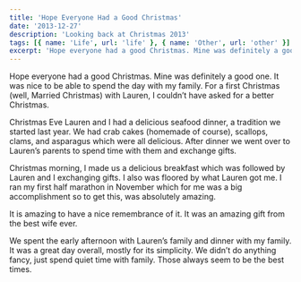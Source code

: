 ```yaml
---
title: 'Hope Everyone Had a Good Christmas'
date: '2013-12-27'
description: 'Looking back at Christmas 2013'
tags: [{ name: 'Life', url: 'life' }, { name: 'Other', url: 'other' }]
excerpt: 'Hope everyone had a good Christmas. Mine was definitely a good one. It was nice to be able to spend the day with my family. For a first Christmas (well, Married Christmas) with Lauren, I couldn’t have asked for a better Christmas.'
---
```


Hope everyone had a good Christmas. Mine was definitely a good one. It was nice to be able to spend the day with my family. For a first Christmas (well, Married Christmas) with Lauren, I couldn’t have asked for a better Christmas.

Christmas Eve Lauren and I had a delicious seafood dinner, a tradition we started last year. We had crab cakes (homemade of course), scallops, clams, and asparagus which were all delicious. After dinner we went over to Lauren’s parents to spend time with them and exchange gifts.

Christmas morning, I made us a delicious breakfast which was followed by Lauren and I exchanging gifts. I also was floored by what Lauren got me. I ran my first half marathon in November which for me was a big accomplishment so to get this, was absolutely amazing.

<PostImage
    src="/images/posts/2013-12-27-hope-everyone-had-a-good-christmas/half-marathon-poster.jpg"
    alt="My half marathon bib and medal framed"
    width={1394}
    height={1920}
    centered
    shadowed={false}
/>

It is amazing to have a nice remembrance of it. It was an amazing gift from the best wife ever.

We spent the early afternoon with Lauren’s family and dinner with my family. It was a great day overall, mostly for its simplicity. We didn’t do anything fancy, just spend quiet time with family. Those always seem to be the best times.
